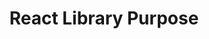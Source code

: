 ---
id: "react_easy_mc_001"
questionType: "MULTIPLE_CHOICE"
title: "React Library Purpose"
description: "What is React primarily used for?"
difficulty: "EASY"
category: "React"
options:
  - "Styling web pages"
  - "Managing databases"
  - "Building user interfaces"
  - "Handling server requests"
correctAnswer: 2
---